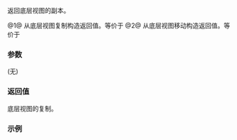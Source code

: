{{cpp/ranges/enumerate_view/title|base}}
{{cpp/ranges/enumerate_view/navbar}}

{{dcl begin}}
{{dcl|num=1|since=c++23|
constexpr V base() const&amp; requires std::copy_constructible&lt;V&gt;;
}}
{{dcl|num=2|since=c++23|
constexpr V base() &amp;&amp;;
}}
{{dcl end}}

返回底层视图的副本。

@1@ 从底层视图复制构造返回值。等价于 {{c|return base_;}}
@2@ 从底层视图移动构造返回值。等价于 {{c|return std::move(base_);}}

===参数===
(无)

===返回值===
底层视图的复制。

===示例===
{{example
|code=
|output=
}}

{{langlinks|de|en|es|fr|it|ja|pt|ru}}